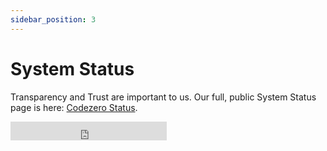 ```yaml
---
sidebar_position: 3
---
```


# System Status

Transparency and Trust are important to us. Our full, public System Status page is here: [Codezero Status](https://status.codezero.io).

<iframe src="https://status.codezero.io/badge?theme=light" width="250" height="30" frameborder="0" scrolling="no"></iframe>

